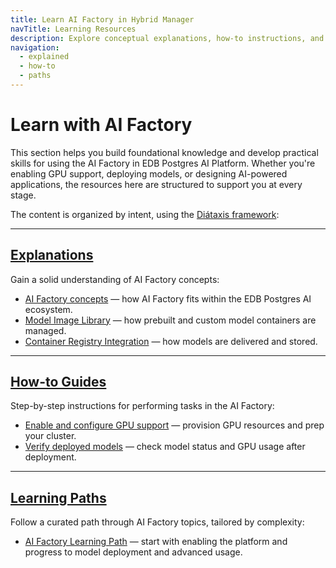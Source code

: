 ```yaml
---
title: Learn AI Factory in Hybrid Manager
navTitle: Learning Resources
description: Explore conceptual explanations, how-to instructions, and curated learning paths for building GenAI solutions with AI Factory.
navigation:
  - explained
  - how-to
  - paths
---
```


# Learn with AI Factory

This section helps you build foundational knowledge and develop practical skills for using the AI Factory in EDB Postgres AI Platform. Whether you're enabling GPU support, deploying models, or designing AI-powered applications, the resources here are structured to support you at every stage.

The content is organized by intent, using the [Diátaxis framework](https://diataxis.fr/):

* * *

## [Explanations](./explained)

Gain a solid understanding of AI Factory concepts:

-   [AI Factory concepts](/edb-postgres-ai/1.2/ai-factory/learn/explained/ai-factory-concepts/) — how AI Factory fits within the EDB Postgres AI ecosystem.
-   [Model Image Library](explained/model-image-library-explained/) — how prebuilt and custom model containers are managed.
-   [Container Registry Integration](explained/container-registry-explained/) — how models are delivered and stored.

* * *

## [How-to Guides](./how-to)

Step-by-step instructions for performing tasks in the AI Factory:

-   [Enable and configure GPU support](how-to/setup-gpu/) — provision GPU resources and prep your cluster.
-   [Verify deployed models](how-to/verify-models/) — check model status and GPU usage after deployment.

* * *

## [Learning Paths](./paths)

Follow a curated path through AI Factory topics, tailored by complexity:

-   [AI Factory Learning Path](paths/) — start with enabling the platform and progress to model deployment and advanced usage.
